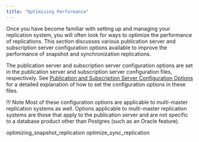 ```yaml
---
title: "Optimizing Performance"
---
```


<div id="optimizing_performance" class="registered_link"></div>

Once you have become familiar with setting up and managing your replication system, you will often look for ways to optimize the performance of replications. This section discusses various publication server and subscription server configuration options available to improve the performance of snapshot and synchronization replications.

The publication server and subscription server configuration options are set in the publication server and subscription server configuration files, respectively. See [Publication and Subscription Server Configuration Options](../../10_appendix/04_miscellaneous_xdb_processing_topics/01_publications_and_subscriptions_server_conf_options/#publications_and_subscriptions_server_conf_options) for a detailed explanation of how to set the configuration options in these files.

!!! Note
    Most of these configuration options are applicable to multi-master replication systems as well. Options applicable to multi-master replication systems are those that apply to the publication server and are not specific to a database product other than Postgres (such as an Oracle feature).

<div class="toctree" maxdepth="4">

optimizing_snapshot_replication optimize_sync_replication

</div>

